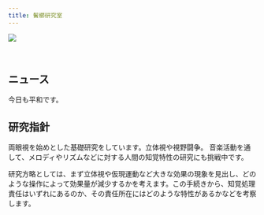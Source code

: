```yaml
---
title: 鬢櫛研究室
---
```


![](DSC_0076.JPG)

<br>

## ニュース

今日も平和です。

## 研究指針

両眼視を始めとした基礎研究をしています。立体視や視野闘争。
音楽活動を通して、メロディやリズムなどに対する人間の知覚特性の研究にも挑戦中です。

研究方略としては、まず立体視や仮現運動など大きな効果の現象を見出し、どのような操作によって効果量が減少するかを考えます。この手続きから、知覚処理責任はいずれにあるのか、その責任所在にはどのような特性があるかなどを考察します。
